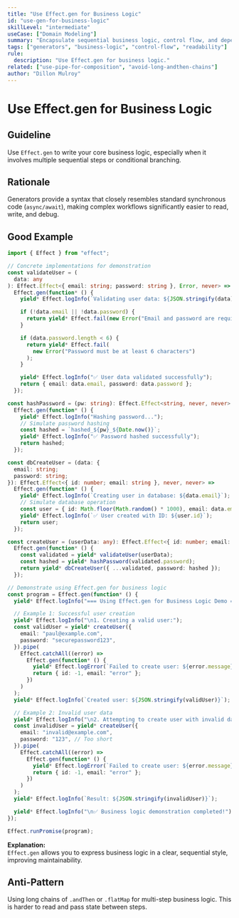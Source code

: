 ```yaml
---
title: "Use Effect.gen for Business Logic"
id: "use-gen-for-business-logic"
skillLevel: "intermediate"
useCase: ["Domain Modeling"]
summary: "Encapsulate sequential business logic, control flow, and dependency access within Effect.gen for improved readability and maintainability."
tags: ["generators", "business-logic", "control-flow", "readability"]
rule:
  description: "Use Effect.gen for business logic."
related: ["use-pipe-for-composition", "avoid-long-andthen-chains"]
author: "Dillon Mulroy"
---
```


# Use Effect.gen for Business Logic

## Guideline

Use `Effect.gen` to write your core business logic, especially when it involves
multiple sequential steps or conditional branching.

## Rationale

Generators provide a syntax that closely resembles standard synchronous code
(`async/await`), making complex workflows significantly easier to read, write,
and debug.

## Good Example

```typescript
import { Effect } from "effect";

// Concrete implementations for demonstration
const validateUser = (
  data: any
): Effect.Effect<{ email: string; password: string }, Error, never> =>
  Effect.gen(function* () {
    yield* Effect.logInfo(`Validating user data: ${JSON.stringify(data)}`);

    if (!data.email || !data.password) {
      return yield* Effect.fail(new Error("Email and password are required"));
    }

    if (data.password.length < 6) {
      return yield* Effect.fail(
        new Error("Password must be at least 6 characters")
      );
    }

    yield* Effect.logInfo("✅ User data validated successfully");
    return { email: data.email, password: data.password };
  });

const hashPassword = (pw: string): Effect.Effect<string, never, never> =>
  Effect.gen(function* () {
    yield* Effect.logInfo("Hashing password...");
    // Simulate password hashing
    const hashed = `hashed_${pw}_${Date.now()}`;
    yield* Effect.logInfo("✅ Password hashed successfully");
    return hashed;
  });

const dbCreateUser = (data: {
  email: string;
  password: string;
}): Effect.Effect<{ id: number; email: string }, never, never> =>
  Effect.gen(function* () {
    yield* Effect.logInfo(`Creating user in database: ${data.email}`);
    // Simulate database operation
    const user = { id: Math.floor(Math.random() * 1000), email: data.email };
    yield* Effect.logInfo(`✅ User created with ID: ${user.id}`);
    return user;
  });

const createUser = (userData: any): Effect.Effect<{ id: number; email: string }, Error, never> =>
  Effect.gen(function* () {
    const validated = yield* validateUser(userData);
    const hashed = yield* hashPassword(validated.password);
    return yield* dbCreateUser({ ...validated, password: hashed });
  });

// Demonstrate using Effect.gen for business logic
const program = Effect.gen(function* () {
  yield* Effect.logInfo("=== Using Effect.gen for Business Logic Demo ===");

  // Example 1: Successful user creation
  yield* Effect.logInfo("\n1. Creating a valid user:");
  const validUser = yield* createUser({
    email: "paul@example.com",
    password: "securepassword123",
  }).pipe(
    Effect.catchAll((error) =>
      Effect.gen(function* () {
        yield* Effect.logError(`Failed to create user: ${error.message}`);
        return { id: -1, email: "error" };
      })
    )
  );
  yield* Effect.logInfo(`Created user: ${JSON.stringify(validUser)}`);

  // Example 2: Invalid user data
  yield* Effect.logInfo("\n2. Attempting to create user with invalid data:");
  const invalidUser = yield* createUser({
    email: "invalid@example.com",
    password: "123", // Too short
  }).pipe(
    Effect.catchAll((error) =>
      Effect.gen(function* () {
        yield* Effect.logError(`Failed to create user: ${error.message}`);
        return { id: -1, email: "error" };
      })
    )
  );
  yield* Effect.logInfo(`Result: ${JSON.stringify(invalidUser)}`);

  yield* Effect.logInfo("\n✅ Business logic demonstration completed!");
});

Effect.runPromise(program);

```

**Explanation:**  
`Effect.gen` allows you to express business logic in a clear, sequential style,
improving maintainability.

## Anti-Pattern

Using long chains of `.andThen` or `.flatMap` for multi-step business logic.
This is harder to read and pass state between steps.
